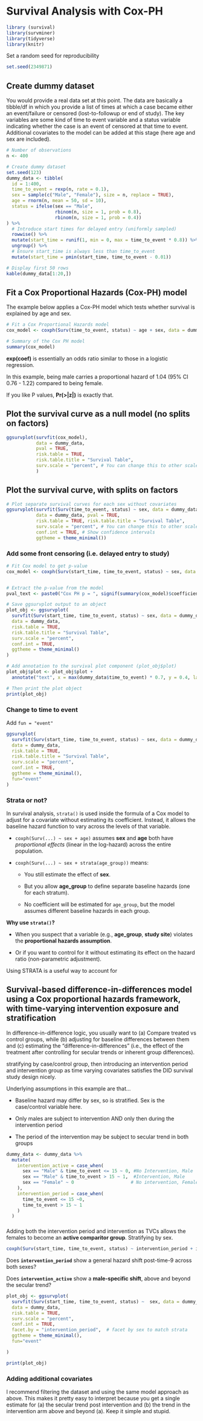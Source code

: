 # Survival Analysis with Cox-PH

```r
library (survival)
library(survminer)
library(tidyverse)
library(knitr)
```

Set a random seed for reproducibility

```r
set.seed(2349871)
```

## Create dummy dataset

You would provide a real data set at this point. The data are basically a tibble/df in which you provide a list of times at which a case became either an event/failure or censored (lost-to-followup or end of study). The key variables are some kind of time to event variable and a status variable indicating whether the case is an event of censored at that time to event. Additional covariates to the model can be added at this stage (here age and sex are included).

```r

# Number of observations
n <- 400  

# Create dummy dataset
set.seed(123)
dummy_data <- tibble(
  id = 1:400,
  time_to_event = rexp(n, rate = 0.1),
  sex = sample(c("Male", "Female"), size = n, replace = TRUE),
  age = rnorm(n, mean = 50, sd = 10),
  status = ifelse(sex == "Male", 
                  rbinom(n, size = 1, prob = 0.8),
                  rbinom(n, size = 1, prob = 0.4))
) %>%
  # Introduce start times for delayed entry (uniformly sampled)
  rowwise() %>%
  mutate(start_time = runif(1, min = 0, max = time_to_event * 0.8)) %>%
  ungroup() %>%
  # Ensure start_time is always less than time_to_event
  mutate(start_time = pmin(start_time, time_to_event - 0.01))

# Display first 50 rows
kable(dummy_data[1:20,])
```

## Fit a Cox Proportional Hazards (Cox-PH) model

The example below applies a Cox-PH model which tests whether survival is explained by age and sex.

```r
# Fit a Cox Proportional Hazards model
cox_model <- coxph(Surv(time_to_event, status) ~ age + sex, data = dummy_data)

# Summary of the Cox PH model
summary(cox_model)

```

**exp(coef)** is essentially an odds ratio similar to those in a logistic regression.

In this example, being male carries a proportional hazard of 1.04 (95% CI 0.76 - 1.22) compared to being female.

If you like P values, **Pr(\>\|z\|)** is exactly that.

## Plot the survival curve as a null model (no splits on factors)

```r
ggsurvplot(survfit(cox_model), 
           data = dummy_data, 
           pval = TRUE,
           risk.table = TRUE, 
           risk.table.title = "Survival Table",
           surv.scale = "percent", # You can change this to other scales like "probability"
           )
```

## Plot the survival curve, with splits on factors

```r
# Plot separate survival curves for each sex without covariates
ggsurvplot(survfit(Surv(time_to_event, status) ~ sex, data = dummy_data), 
           data = dummy_data, pval = TRUE, 
           risk.table = TRUE, risk.table.title = "Survival Table",
           surv.scale = "percent", # You can change this to other scales like "probability"
           conf.int = TRUE, # Show confidence intervals
           ggtheme = theme_minimal())

```

### Add some front censoring (i.e. delayed entry to study)

```r
# Fit Cox model to get p-value
cox_model <- coxph(Surv(start_time, time_to_event, status) ~ sex, data = dummy_data)


# Extract the p-value from the model
pval_text <- paste0("Cox PH p = ", signif(summary(cox_model)$coefficients[5], 3))

# Save ggsurvplot output to an object
plot_obj <- ggsurvplot(
  survfit(Surv(start_time, time_to_event, status) ~ sex, data = dummy_data), 
  data = dummy_data,
  risk.table = TRUE,
  risk.table.title = "Survival Table",
  surv.scale = "percent",
  conf.int = TRUE,
  ggtheme = theme_minimal()
)

# Add annotation to the survival plot component (plot_obj$plot)
plot_obj$plot <- plot_obj$plot + 
  annotate("text", x = max(dummy_data$time_to_event) * 0.7, y = 0.4, label = pval_text)

# Then print the plot object
print(plot_obj)
```

### Change to time to event

Add `fun = "event"`

```r
ggsurvplot(
  survfit(Surv(start_time, time_to_event, status) ~ sex, data = dummy_data), 
  data = dummy_data,
  risk.table = TRUE,
  risk.table.title = "Survival Table",
  surv.scale = "percent",
  conf.int = TRUE,
  ggtheme = theme_minimal(),
  fun="event"
)
```

### **Strata or not?** 

In survival analysis, `strata()` is used inside the formula of a Cox model to adjust for a covariate without estimating its coefficient. Instead, it allows the baseline hazard function to vary across the levels of that variable.

-   `coxph(Surv(...) ~ sex + age)` assumes **sex** and **age** both have *proportional effects* (linear in the log-hazard) across the entire population.

-   `coxph(Surv(...) ~ sex + strata(age_group))` means:

    -   You still estimate the effect of **sex**.

    -   But you allow **age_group** to define separate baseline hazards (one for each stratum).

    -   No coefficient will be estimated for `age_group`, but the model assumes different baseline hazards in each group.

**Why use `strata()`?**

-   When you suspect that a variable (e.g., **age_group**, **study site**) violates the **proportional hazards assumption**.

-   Or if you want to control for it without estimating its effect on the hazard ratio (non-parametric adjustment).

Using STRATA is a useful way to account for

## Survival-based difference-in-differences model using a Cox proportional hazards framework, with time-varying intervention exposure and stratification 

In difference-in-difference logic, you usually want to (a) Compare treated vs control groups, while (b) adjusting for baseline differences between them and (c) estimating the "difference-in-differences" (i.e., the effect of the treatment after controlling for secular trends or inherent group differences).

stratifying by case/control group, then introducing an intervention period and intervention group as time varying covariates satisfies the DID survival study design nicely.

Underlying assumptions in this example are that...

-   Baseline hazard may differ by sex, so is stratified. Sex is the case/control variable here.

-   Only males are subject to intervention AND only then during the intervention period

-   The period of the intervention may be subject to secular trend in both groups

```r

dummy_data <- dummy_data %>% 
  mutate(
    intervention_active = case_when(
      sex == "Male" & time_to_event <= 15 ~ 0, #No Intervention, Male
      sex == "Male" & time_to_event > 15 ~ 1,  #Intervention, Male
      sex == "Female" ~ 0                     # No intervention, Female
    ),
    intervention_period = case_when(
      time_to_event <= 15 ~0,
      time_to_event > 15 ~ 1
    )
  )

```

### 

Adding both the intervention period and intervention as TVCs allows the females to become an **active comparitor group**. Stratifying by sex.

```r

coxph(Surv(start_time, time_to_event, status) ~ intervention_period + intervention_active + strata(sex), data = dummy_data)

```

Does **`intervention_period`** show a general hazard shift post-time-9 across both sexes?

Does **`intervention_active`** show a **male-specific shift**, above and beyond the secular trend?

```r
plot_obj <- ggsurvplot(
  survfit(Surv(start_time, time_to_event, status) ~  sex, data = dummy_data),
  data = dummy_data,
  risk.table = TRUE,
  surv.scale = "percent",
  conf.int = TRUE,
  facet.by = "intervention_period",  # facet by sex to match strata
  ggtheme = theme_minimal(),
  fun="event"

)

print(plot_obj)
```

### Adding additional covariates

I recommend filtering the dataset and using the same model approach as above. This makes it pretty easy to interpret because you get a single estimate for (a) the secular trend post intervention and (b) the trend in the intervention arm above and beyond (a). Keep it simple and stupid.
